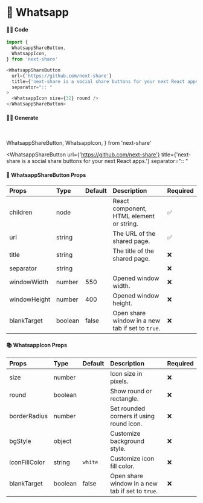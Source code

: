 # 🎀 Whatsapp

#### 👨‍💻 Code

```js copy
import {
  WhatsappShareButton,
  WhatsappIcon,
} from 'next-share'

<WhatsappShareButton
  url={'https://github.com/next-share'}
  title={'next-share is a social share buttons for your next React apps.'}
  separator=":: "
>
  <WhatsappIcon size={32} round />
</WhatsappShareButton>
```

#### 👨‍💻 Generate

<br />

  WhatsappShareButton,
  WhatsappIcon,
} from 'next-share'

<WhatsappShareButton
  url={'https://github.com/next-share'}
  title={'next-share is a social share buttons for your next React apps.'}
  separator=":: "
>
  <WhatsappIcon size={32} round />
</WhatsappShareButton>

#### 📖 WhatsappShareButton Props

| Props | Type | Default | Description | Required |
| :--- | :--- | :--- | :--- | :--- |
| children | node |  | React component, HTML element or string. | ✅ |
| url | string |  | The URL of the shared page. | ✅ |
| title | string |  | The title of the shared page. | ❌ |
| separator | string |  |  | ❌ |
| windowWidth | number | 550 | Opened window width. | ❌ |
| windowHeight | number | 400 | Opened window height. | ❌ |
| blankTarget | boolean | false | Open share window in a new tab if set to `true`. | ❌ |

#### 📚 WhatsappIcon Props

| Props | Type | Default | Description | Required |
| :--- | :--- | :--- | :--- | :--- |
| size | number |  | Icon size in pixels. | ❌ |
| round | boolean |  | Show round or rectangle. | ❌ |
| borderRadius | number |  | Set rounded corners if using round icon. | ❌ |
| bgStyle | object |  | Customize background style. | ❌ |
| iconFillColor | string | <code>white</code> | Customize icon fill color. | ❌ |
| blankTarget | boolean | false | Open share window in a new tab if set to `true`. | ❌ |
